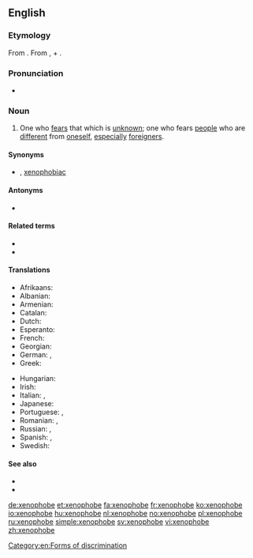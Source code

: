 ==English==

===Etymology===
From {{confix|xeno|phobe|lang=en}}. From {{etyl|grc|en}} {{m|grc|ξένος||foreign, strange}}, + {{etyl|grc|en}} {{m|grc|φόβος||fear}}.

===Pronunciation===
* {{a|US}} {{IPA|/ˈzinəfoʊb/|lang=en}}

===Noun===
{{en-noun}}

# One who [[fear]]s that which is [[unknown]]; one who fears [[people]] who are [[different]] from [[oneself]], [[especially]] [[foreigner]]s.

====Synonyms====
* {{l|en|xenophobian}} {{qualifier|rare}}, [[xenophobiac]] {{qualifier|rare}}

====Antonyms====
* {{l|en|xenophile}}

====Related terms====
* {{l|en|xenophobia}}
* {{l|en|xenophobic}}

====Translations====
{{trans-top|hater of foreigners}}
* Afrikaans: {{t|af|vreemdelinge hater|m|f}}
* Albanian: {{t+|sq|ksenofob}}
* Armenian: {{t+|hy|այլատյաց}}
* Catalan: {{t|ca|xenofòb|m|f}}
* Dutch: {{t+|nl|xenofoob|m}}
* Esperanto: {{t|eo|ksenofobo}}
* French: {{t+|fr|xénophobe|m|f}}
* Georgian: {{t|ka|ქსენოფობი|tr=k'senop'obi|sc=Geor}}
* German: {{t|de|Fremdenfeind|m}}, {{t|de|Fremdenhasser|m}}
* Greek: {{t+|el|ξενόφοβος|m}}
{{trans-mid}}
* Hungarian: {{t+|hu|xenofób}}
* Irish: {{t|ga|seineafóbach|m}}
* Italian: {{t+|it|xenofobo|m}}, {{t|it|xenofoba|f}}
* Japanese: {{t|ja|ゼノフォーブ|tr=zenofōbu|sc=Jpan}}
* Portuguese: {{t+|pt|xenófobo|m}}, {{t+|pt|xenófoba|f}}
* Romanian: {{t+|ro|xenofob|m}}, {{t+|ro|xenofobă|f}}
* Russian: {{t+|ru|ксенофо́б|m}}, {{t|ru|ксенофо́бка|f}}
* Spanish: {{t+|es|xenófobo|m}}, {{t|es|xenófoba|f}}
* Swedish: {{t+|sv|xenofob|c}}
{{trans-bottom}}

====See also====
* {{l|en|bigot}}
* {{l|en|racist}}

[[Category:en:Forms of discrimination]]

[[de:xenophobe]]
[[et:xenophobe]]
[[fa:xenophobe]]
[[fr:xenophobe]]
[[ko:xenophobe]]
[[io:xenophobe]]
[[hu:xenophobe]]
[[nl:xenophobe]]
[[no:xenophobe]]
[[pl:xenophobe]]
[[ru:xenophobe]]
[[simple:xenophobe]]
[[sv:xenophobe]]
[[vi:xenophobe]]
[[zh:xenophobe]]